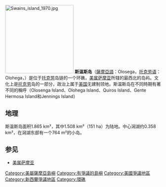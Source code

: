{{distinguish|斯温群岛}}
{{Expand language|1=en|time=2021-05-07T08:05:58+00:00}}
{{Infobox island
| name             = 斯温斯岛<br/>Swains Island
| image name       = File:Swains_Atoll_ISS015.jpg
| image caption    = 从太空中看斯温斯岛
| image size       = 
| map = Oceania
| local_name       = '''Olosega Island''', '''Olohega Island''', '''Quiros Island''', '''Gente Hermosa Island''', '''Jennings Island'''
| location         = [[Pacific_Ocean|太平洋]]
| coordinates      = {{Coord|11|03|20|S|171|04|40|W|region:AS_type:isle|display=inline,title}}
| archipelago      = [[托克劳群岛|托克劳群岛]]
| total islands    = 2 (一个极小)
| major islands    = Swains Island
| area_ha          = 150.8
| length_km        =
| width_km         =
| coastline_km     =
| highest_mount    = 
| elevation_m      = 
| country          = {{USA}}
| country admin divisions title = 领地
| country admin divisions       = {{flag|American Samoa}}
| population       = 0<ref>{{Cite web|url=https://www2.census.gov/programs-surveys/decennial/2020/data/island-areas/american-samoa/population-and-housing-unit-counts/american-samoa-phc-table01.pdf|title=Population of American Samoa: 2010 and 2020|website=U.S. Census Bureau|access-date=2022-04-18|dead-url=no|archive-date=2022-02-06|archive-url=https://web.archive.org/web/20220206171554/https://www2.census.gov/programs-surveys/decennial/2020/data/island-areas/american-samoa/population-and-housing-unit-counts/american-samoa-phc-table01.pdf}}</ref>
| population as of = 2020
| ethnic_groups    = 
| additional_info  =
}}

[[File:Swains_island_1970.jpg|221px]]
'''斯温斯岛'''（[[薩摩亞語|薩摩亞語]]：Olosega，[[托克劳|托克劳语]]：Olohega，{{lang-en|Swains Island}}）是位于[[托克劳|托克劳]]岛链的一个环礁，[[美属萨摩亚|美属萨摩亚]]所辖的最西北的岛屿。文化上是[[托克劳|托克劳]]岛的一部分，政治上属于[[美国|美国]]无建制领地。斯温斯岛在不同時期有著不同的稱呼（Olosenga Island、Olohega Island、Quiros Island、Gente Hermosa Island和Jennings Island）

== 地理 ==
斯温斯岛面积1.865 km²，其中1.508 km²（151 ha）为陆地。中心潟湖约0.358 km²，在潟湖东部有一个764 m²的小岛。

== 参见 ==
* [[美属萨摩亚|美属萨摩亚]]

{{Authority control}}
{{DEFAULTSORT:Swains}}
[[Category:美屬薩摩亞島嶼|Category:美屬薩摩亞島嶼]]
[[Category:有爭議的島嶼|Category:有爭議的島嶼]]
[[Category:美國爭議地區|Category:美國爭議地區]]
[[Category:新西蘭爭議地區|Category:新西蘭爭議地區]]
[[Category:環礁|Category:環礁]]
